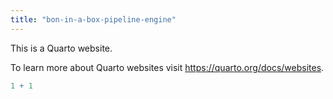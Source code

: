 ```yaml
---
title: "bon-in-a-box-pipeline-engine"
---
```


This is a Quarto website.

To learn more about Quarto websites visit <https://quarto.org/docs/websites>.

```r
1 + 1
```

